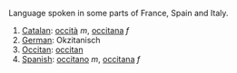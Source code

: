 Language spoken in some parts of France, Spain and Italy.

#[[Catalan]]: [[occità]] ''m'', [[occitana]] ''f''
# [[German]]: Okzitanisch
#[[Occitan]]: [[occitan]]
#[[Spanish]]: [[occitano]] ''m'', [[occitana]] ''f''